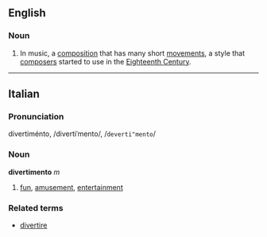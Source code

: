 == English ==

=== Noun ===

# In music, a [[composition]] that has many short [[movements]], a style that [[composers]] started to use in the [[Eighteenth Century]].

----

==Italian==
===Pronunciation===
divertiménto, /divertiˈmento/, /<tt>deverti"mento</tt>/
===Noun===
'''divertimento''' ''m''

# [[fun]], [[amusement]], [[entertainment]]

===Related terms===
*[[divertire]]